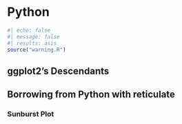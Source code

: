# Python {#sec-python}

```r
#| echo: false
#| message: false
#| results: asis
source("warning.R")
```

## ggplot2’s Descendants

## Borrowing from Python with reticulate

### Sunburst Plot
